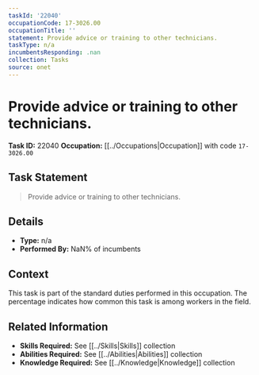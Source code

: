 ```yaml
---
taskId: '22040'
occupationCode: 17-3026.00
occupationTitle: ''
statement: Provide advice or training to other technicians.
taskType: n/a
incumbentsResponding: .nan
collection: Tasks
source: onet
---
```

# Provide advice or training to other technicians.

**Task ID:** 22040
**Occupation:** [[../Occupations|Occupation]] with code `17-3026.00`

## Task Statement

> Provide advice or training to other technicians.

## Details

- **Type:** n/a
- **Performed By:** NaN% of incumbents

## Context

This task is part of the standard duties performed in this occupation. The percentage indicates how common this task is among workers in the field.

## Related Information

- **Skills Required:** See [[../Skills|Skills]] collection
- **Abilities Required:** See [[../Abilities|Abilities]] collection
- **Knowledge Required:** See [[../Knowledge|Knowledge]] collection
